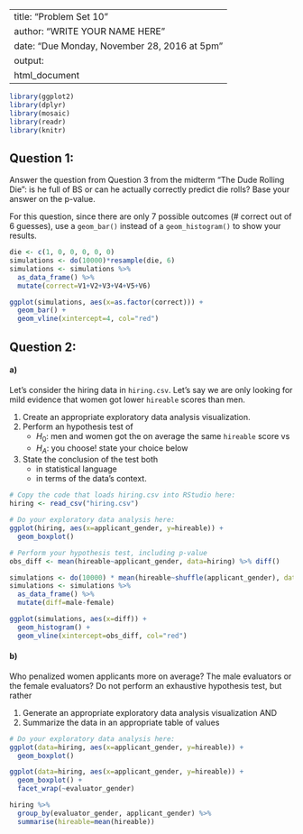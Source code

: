 
---
title: "Problem Set 10"
author: "WRITE YOUR NAME HERE"
date: "Due Monday, November 28, 2016 at 5pm"
output:
  html_document
---



```r
library(ggplot2)
library(dplyr)
library(mosaic)
library(readr)
library(knitr)
```


## Question 1:

Answer the question from Question 3 from the midterm "The Dude Rolling Die": is 
he full of BS or can he actually correctly predict die rolls? Base your answer
on the p-value.

For this question, since there are only 7 possible outcomes (# correct out of 6
guesses), use a `geom_bar()` instead of a `geom_histogram()` to show your
results.

```r
die <- c(1, 0, 0, 0, 0, 0)
simulations <- do(10000)*resample(die, 6)
simulations <- simulations %>% 
  as_data_frame() %>% 
  mutate(correct=V1+V2+V3+V4+V5+V6)

ggplot(simulations, aes(x=as.factor(correct))) +
  geom_bar() +
  geom_vline(xintercept=4, col="red")
```





## Question 2:

#### a) 

Let's consider the hiring data in `hiring.csv`. Let's say we are only looking
for mild evidence that women got lower `hireable` scores than men.

1. Create an appropriate exploratory data analysis visualization.
1. Perform an hypothesis test of
    + $H_0:$ men and women got the on average the same `hireable` score vs
    + $H_A:$ you choose! state your choice below
1. State the conclusion of the test both
    + in statistical language
    + in terms of the data's context.


```r
# Copy the code that loads hiring.csv into RStudio here:
hiring <- read_csv("hiring.csv")

# Do your exploratory data analysis here:
ggplot(hiring, aes(x=applicant_gender, y=hireable)) + 
  geom_boxplot()

# Perform your hypothesis test, including p-value
obs_diff <- mean(hireable~applicant_gender, data=hiring) %>% diff()

simulations <- do(10000) * mean(hireable~shuffle(applicant_gender), data=hiring)
simulations <- simulations %>% 
  as_data_frame() %>% 
  mutate(diff=male-female)

ggplot(simulations, aes(x=diff)) + 
  geom_histogram() + 
  geom_vline(xintercept=obs_diff, col="red")

```


#### b) 

Who penalized women applicants more on average? The male evaluators or the
female evaluators? Do not perform an exhaustive hypothesis test, but rather

1. Generate an appropriate exploratory data analysis visualization AND
1. Summarize the data in an appropriate table of values


```r
# Do your exploratory data analysis here:
ggplot(data=hiring, aes(x=applicant_gender, y=hireable)) +
  geom_boxplot()

ggplot(data=hiring, aes(x=applicant_gender, y=hireable)) +
  geom_boxplot() +
  facet_wrap(~evaluator_gender)

hiring %>%
  group_by(evaluator_gender, applicant_gender) %>%
  summarise(hireable=mean(hireable))
```
